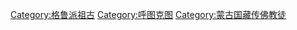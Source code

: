 {{Catmore}}

[[Category:格鲁派祖古|Category:格鲁派祖古]]
[[Category:呼图克图|Category:呼图克图]]
[[Category:蒙古国藏传佛教徒|Category:蒙古国藏传佛教徒]]